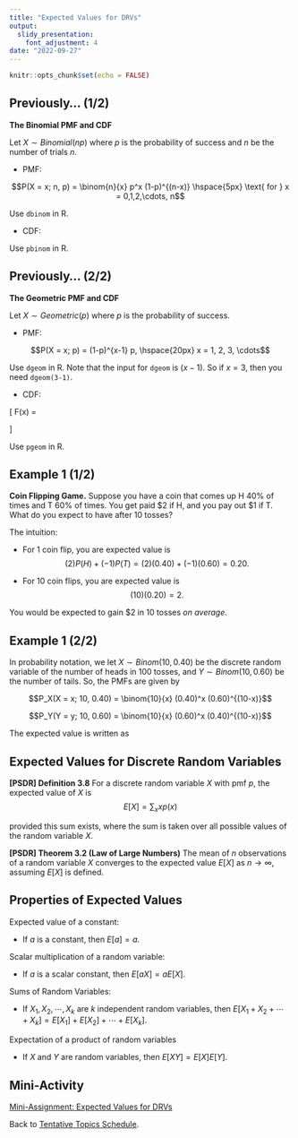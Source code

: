 ---
title: "Expected Values for DRVs"
output:
  slidy_presentation:
    font_adjustment: 4
date: "2022-09-27"
---

```{r setup, include=FALSE}
knitr::opts_chunk$set(echo = FALSE)
```

## Previously... (1/2)

**The Binomial PMF and CDF**

Let $X \sim Binomial(np)$ where $p$ is the probability of success and $n$ be the number of trials $n$.

- PMF:

$$P(X = x; n, p) = \binom{n}{x} p^x (1-p)^{(n-x)} \hspace{5px} \text{ for } x = 0,1,2,\cdots, n$$

Use `dbinom` in R.

- CDF:

\begin{align*}
F(x) = & P(X \le x; p) \\
     = & \sum_{k=0}^x \binom{n}{k} p^k (1-p)^{(n-k)} \\
\end{align*}

Use `pbinom` in R.

## Previously... (2/2)

**The Geometric PMF and CDF**

Let $X \sim Geometric(p)$ where $p$ is the probability of success.

- PMF: 

$$P(X = x; p) = (1-p)^{x-1} p, \hspace{20px} x = 1, 2, 3, \cdots$$

Use `dgeom` in R. Note that the input for `dgeom` is $(x-1)$. So if $x=3$, then you need `dgeom(3-1)`.

- CDF:

\begin{align*}
F(x) = & P(X \le x; p) \\
     = & \sum_{k=0}^x (1-p)^k p \\
\end{align*}

\[
F(x) = \begin{cases}
          1-(1-p)^{x} & \text{ if } x \ge 1  \\
          0 & \text{ if } x < 1 \\
       \end{cases}
\]

Use `pgeom` in R.

## Example 1 (1/2)

**Coin Flipping Game.** Suppose you have a coin that comes up H 40% of times and T 60% of times. You get paid \$2 if H, and you pay out \$1 if T. What do you expect to have after 10 tosses?

The intuition:

- For 1 coin flip, you are expected value is 
$$(2)P(H) + (-1)P(T) = (2)(0.40) + (-1)(0.60) = 0.20.$$

- For 10 coin flips, you are expected value is 
$$(10)(0.20) = 2.$$

You would be expected to gain \$2 in 10 tosses *on average*.

## Example 1 (2/2)

In probability notation, we let $X \sim Binom(10,0.40)$ be the discrete random variable of the number of heads in 100 tosses, and $Y \sim Binom(10,0.60)$ be the number of tails. So, the PMFs are given by

$$P_X(X = x; 10, 0.40) = \binom{10}{x} (0.40)^x (0.60)^{(10-x)}$$

$$P_Y(Y = y; 10, 0.60) = \binom{10}{x} (0.60)^x (0.40)^{(10-x)}$$

The expected value is written as

\begin{align*}
E[2X - Y] = & 2E[X] - E[Y] \\
     = & 2 \sum_{x = 0}^{10} x P_X(x) - \sum_{y = 0}^{10} y P_X(y) \\
     = & 2(10)(0.40) - (10)(0.60) \\
     = & 10(2(0.40)-0.60) \\
     = & 2 \\
\end{align*}

## Expected Values for Discrete Random Variables

**[PSDR] Definition 3.8**
For a discrete random variable $X$ with pmf $p$, the expected value of $X$ is
$$E[X] = \sum_{x} x p(x)$$
 
provided this sum exists, where the sum is taken over all possible values of the random variable $X$.

**[PSDR] Theorem 3.2 (Law of Large Numbers)**
The mean of *n* observations of a random variable $X$ converges to the expected value $E[X]$ as $n \to \infty$, assuming $E[X]$ is defined.

## Properties of Expected Values

Expected value of a constant:

- If $a$ is a constant, then $E[a] = a$.

Scalar multiplication of a random variable:

- If $a$ is a scalar constant, then $E[aX] = aE[X]$.

Sums of Random Variables:

- If $X_1, X_2, \cdots, X_k$ are $k$ independent random variables, then $E[X_1 + X_2 + \cdots + X_k] = E[X_1] + E[X_2] + \cdots + E[X_k]$.

Expectation of a product of random variables

- If $X$ and $Y$ are random variables, then $E[XY] = E[X]E[Y]$.

## Mini-Activity

[Mini-Assignment: Expected Values for DRVs](ma-mth461a-20220927.pdf){target="_blank"}

Back to [Tentative Topics Schedule](../../topics.html).
